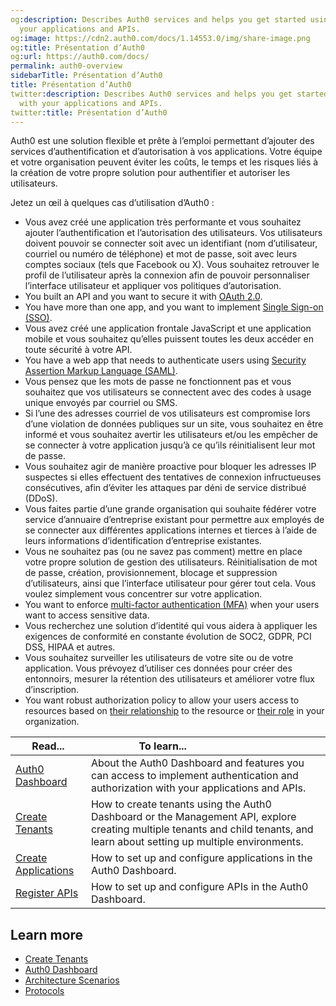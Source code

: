 ```yaml
---
og:description: Describes Auth0 services and helps you get started using them with
  your applications and APIs.
og:image: https://cdn2.auth0.com/docs/1.14553.0/img/share-image.png
og:title: Présentation d’Auth0
og:url: https://auth0.com/docs/
permalink: auth0-overview
sidebarTitle: Présentation d’Auth0
title: Présentation d’Auth0
twitter:description: Describes Auth0 services and helps you get started using them
  with your applications and APIs.
twitter:title: Présentation d’Auth0
---
```


Auth0 est une solution flexible et prête à l’emploi permettant d’ajouter des services d’authentification et d’autorisation à vos applications. Votre équipe et votre organisation peuvent éviter les coûts, le temps et les risques liés à la création de votre propre solution pour authentifier et autoriser les utilisateurs.

Jetez un œil à quelques cas d’utilisation d’Auth0 :

* Vous avez créé une application très performante et vous souhaitez ajouter l’authentification et l’autorisation des utilisateurs. Vos utilisateurs doivent pouvoir se connecter soit avec un identifiant (nom d’utilisateur, courriel ou numéro de téléphone) et mot de passe, soit avec leurs comptes sociaux (tels que Facebook ou X). Vous souhaitez retrouver le profil de l’utilisateur après la connexion afin de pouvoir personnaliser l’interface utilisateur et appliquer vos politiques d’autorisation.
* You built an API and you want to secure it with [OAuth 2.0](/docs/authenticate/protocols/oauth).
* You have more than one app, and you want to implement [Single Sign-on (SSO)](/docs/authenticate/single-sign-on).
* Vous avez créé une application frontale JavaScript et une application mobile et vous souhaitez qu’elles puissent toutes les deux accéder en toute sécurité à votre API.
* You have a web app that needs to authenticate users using [Security Assertion Markup Language (SAML)](/docs/authenticate/protocols/saml/saml-configuration).
* Vous pensez que les mots de passe ne fonctionnent pas et vous souhaitez que vos utilisateurs se connectent avec des codes à usage unique envoyés par courriel ou SMS.
* Si l’une des adresses courriel de vos utilisateurs est compromise lors d’une violation de données publiques sur un site, vous souhaitez en être informé et vous souhaitez avertir les utilisateurs et/ou les empêcher de se connecter à votre application jusqu’à ce qu’ils réinitialisent leur mot de passe.
* Vous souhaitez agir de manière proactive pour bloquer les adresses IP suspectes si elles effectuent des tentatives de connexion infructueuses consécutives, afin d’éviter les attaques par déni de service distribué (DDoS).
* Vous faites partie d’une grande organisation qui souhaite fédérer votre service d’annuaire d’entreprise existant pour permettre aux employés de se connecter aux différentes applications internes et tierces à l’aide de leurs informations d’identification d’entreprise existantes.
* Vous ne souhaitez pas (ou ne savez pas comment) mettre en place votre propre solution de gestion des utilisateurs. Réinitialisation de mot de passe, création, provisionnement, blocage et suppression d’utilisateurs, ainsi que l’interface utilisateur pour gérer tout cela. Vous voulez simplement vous concentrer sur votre application.
* You want to enforce [multi-factor authentication (MFA)](/docs/secure/multi-factor-authentication) when your users want to access sensitive data.
* Vous recherchez une solution d’identité qui vous aidera à appliquer les exigences de conformité en constante évolution de SOC2, GDPR, PCI DSS, HIPAA et autres.
* Vous souhaitez surveiller les utilisateurs de votre site ou de votre application. Vous prévoyez d’utiliser ces données pour créer des entonnoirs, mesurer la rétention des utilisateurs et améliorer votre flux d’inscription.
* You want robust authorization policy to allow your users access to resources based on [their relationship](https://docs.fga.dev/authorization-concepts) to the resource or [their role](/docs/manage-users/access-control/rbac) in your organization.

<table class="table"><thead>
<tr>
<th><strong>Read...</strong></th>
<th><strong>To learn...</strong>                                </th>
</tr>
</thead>
<tbody>
<tr>
<td><a href="/docs/get-started/auth0-overview/dashboard">Auth0 Dashboard</a></td>
<td>About the Auth0 Dashboard and features you can access to implement authentication and authorization with your applications and APIs.</td>
</tr>
<tr>
<td><a href="/docs/get-started/auth0-overview/create-tenants">Create Tenants</a></td>
<td>How to create tenants using the Auth0 Dashboard or the Management API, explore creating multiple tenants and child tenants, and learn about setting up multiple environments.</td>
</tr>
<tr>
<td><a href="/docs/get-started/auth0-overview/create-applications">Create Applications</a></td>
<td>How to set up and configure applications in the Auth0 Dashboard.</td>
</tr>
<tr>
<td><a href="/docs/get-started/auth0-overview/set-up-apis">Register APIs</a></td>
<td>How to set up and configure APIs in the Auth0 Dashboard.</td>
</tr>
</tbody>
</table>

## Learn more

* [Create Tenants](/docs/get-started/auth0-overview/create-tenants)
* [Auth0 Dashboard](/docs/get-started/auth0-overview/dashboard)
* [Architecture Scenarios](/docs/get-started/architecture-scenarios)
* [Protocols](/docs/authenticate/protocols)